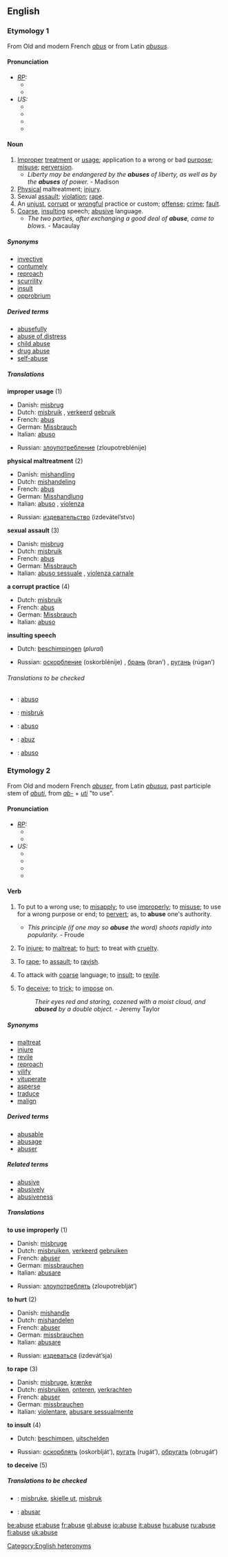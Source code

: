 ==English==

===Etymology 1===
From Old and modern French ''[[abus]]'' or from Latin ''[[abusus]]''.

====Pronunciation====
* ''[[RP]]:''
** {{IPA|/əˈbjuːs/}}
** {{SAMPA|/@"bju:s/}}
* ''US:''
** {{AHD|əbyo͞os'}}
** {{IPA|/əˈbjus/}}
** {{SAMPA|/@"bjus/}}
** {{audio|en-us-abuse-noun.ogg|Audio (US)}}

====Noun====
{{en-noun-reg}}
# [[improper|Improper]] [[treatment]] or [[usage]]; application to a wrong or bad [[purpose]]; [[misuse]]; [[perversion]].
#* ''Liberty may be endangered by the '''abuses''' of liberty, as well as by the '''abuses''' of power.'' - Madison
# [[physical|Physical]] maltreatment; [[injury]].
# Sexual [[assault]]; [[violation]]; [[rape]].
# An [[unjust]], [[corrupt]] or [[wrongful]] practice or custom; [[offense]]; [[crime]]; [[fault]].
# [[coarse|Coarse]], [[insulting]] speech; [[abusive]] language.
#* ''The two parties, after exchanging a good deal of '''abuse''', came to blows.'' - Macaulay

=====Synonyms=====
* [[invective]]
* [[contumely]]
* [[reproach]]
* [[scurrility]]
* [[insult]]
* [[opprobrium]]

=====Derived terms=====
* [[abusefully]]
* [[abuse of distress]]
* [[child abuse]]
* [[drug abuse]]
* [[self-abuse]]

=====Translations=====
'''improper usage''' (1)
{{top}}
*Danish: [[misbrug]] {{n}}
*Dutch: [[misbruik]] {{n}}, [[verkeerd]] [[gebruik]] {{n}}
*French: [[abus]] {{m}}
*German: [[Missbrauch]] {{m}}
*Italian: [[abuso]] {{m}}
{{mid}}
*Russian: [[злоупотребление]] (zloupotreblénije) {{n}}
{{bottom}}

'''physical maltreatment''' (2)
{{top}}
*Danish: [[mishandling]] {{c}}
*Dutch: [[mishandeling]] {{f}}
*French: [[abus]] {{m}}
*German: [[Misshandlung]] {{f}}
*Italian: [[abuso]] {{m}}, [[violenza]] {{f}}
{{mid}}
*Russian: [[издевательство]] (izdevátel’stvo) {{n}}
{{bottom}}

'''sexual assault''' (3)
{{top}}
*Danish: [[misbrug]] {{n}}
*Dutch: [[misbruik]] {{n}}
*French: [[abus]] {{m}}
*German: [[Missbrauch]] {{m}}
*Italian: [[abuso sessuale]] {{m}}, [[violenza carnale]] {{f}}
{{mid}}
{{bottom}}

'''a corrupt practice''' (4)
{{top}}
*Dutch: [[misbruik]] {{n}}
*French: [[abus]] {{m}}
*German: [[Missbrauch]] {{m}}
*Italian: [[abuso]] {{m}}
{{mid}}
{{bottom}}

'''insulting speech'''
{{top}}
*Dutch: [[beschimpingen]] {{f}} (''plural'')
{{mid}}
*Russian: [[оскорбление]] (oskorblénije) {{n}}, [[брань]] (bran’) {{f}}, [[ругань]] (rúgan’) {{f}}
{{bottom}}

======Translations to be checked======
{{checktrans}}
*{{ttbc|Interlingua}}: [[abuso#Interlingua|abuso]]
*{{ttbc|Norwegian}}: [[misbruk]] {{n}}
*{{ttbc|Portuguese}}: [[abuso#Portuguese|abuso]]
*{{ttbc|Romanian}}: [[abuz]] {{n}}
*{{ttbc|Spanish}}: [[abuso#Spanish|abuso]] {{m}}

===Etymology 2===
From Old and modern French ''[[abuser]]'', from Latin ''[[abusus]]'', past participle stem of ''[[abuti]]'', from ''[[ab-]]'' + ''[[uti]]'' "to use".

====Pronunciation====
* ''[[RP]]:''
** {{IPA|/əˈbjuːz/}}
** {{SAMPA|/@"bju:z</}}
* ''US:''
** {{AHD|əbyo͞oz'}}
** {{IPA|/əˈbjuz/}}
** {{SAMPA|/@"bjuz/}}
** {{audio|en-us-abuse-verb.ogg|Audio (US)}}

====Verb====
{{en-infl-reg-other-e|abus|e||}}
# {{transitive}} To put to a wrong use; to [[misapply]]; to use [[improperly]]; to [[misuse]]; to use for a wrong purpose or end; to [[pervert]]; as, to '''abuse''' one's authority.
#* ''This principle (if one may so '''abuse''' the word) shoots rapidly into popularity.'' - Froude
# {{transitive}} To [[injure]]; to [[maltreat]]; to [[hurt]]; to treat with [[cruelty]].
# {{transitive}} To [[rape]]; to [[assault]]; to [[ravish]].
# {{transitive}} To attack with [[coarse]] language; to [[insult]]; to [[revile]].
# {{transitive}} {{obsolete}} To [[deceive]]; to [[trick]]; to [[impose]] on.
#: ''Their eyes red and staring, cozened with a moist cloud, and '''abused''' by a double object.'' - Jeremy Taylor

=====Synonyms=====
*[[maltreat]]
*[[injure]]
*[[revile]]
*[[reproach]]
*[[vilify]]
*[[vituperate]]
*[[asperse]]
*[[traduce]]
*[[malign]]

=====Derived terms=====
* [[abusable]]
* [[abusage]]
* [[abuser]]

=====Related terms=====
* [[abusive]]
* [[abusively]]
* [[abusiveness]]

=====Translations=====
'''to use improperly''' (1)
{{top}}
*Danish: [[misbruge]]
*Dutch: [[misbruiken]], [[verkeerd]] [[gebruiken]]
*French: [[abuser]]
*German: [[missbrauchen]]
*Italian: [[abusare]] 
{{mid}}
*Russian: [[злоупотреблять]] (zloupotreblját’)
{{bottom}}

'''to hurt''' (2)
{{top}}
*Danish: [[mishandle]]
*Dutch: [[mishandelen]]
*French: [[abuser]]
*German: [[missbrauchen]]
*Italian: [[abusare]]
{{mid}}
*Russian: [[издеваться]] (izdevát’sja)
{{bottom}}

'''to rape''' (3)
{{top}}
*Danish: [[misbruge]], [[krænke]]
*Dutch: [[misbruiken]], [[onteren]], [[verkrachten]]
*French: [[abuser]]
*German: [[missbrauchen]]
*Italian: [[violentare]], [[abusare sessualmente]]
{{mid}}
{{bottom}}

'''to insult''' (4)
{{top}}
* Dutch: [[beschimpen]], [[uitschelden]]
{{mid}}
*Russian: [[оскорблять]] (oskorblját’), [[ругать]] (rugát’), [[обругать]] (obrugát’)
{{bottom}}

'''to deceive''' (5)
{{top}}
{{mid}}
{{bottom}}

=====Translations to be checked=====
{{checktrans}}
*{{ttbc|Norwegian}}: [[misbruke]], [[skjelle ut]], [[misbruk]]
*{{ttbc|Spanish}}: [[abusar]]



[[Category:English heteronyms]]

[[be:abuse]]
[[et:abuse]]
[[fr:abuse]]
[[gl:abuse]]
[[io:abuse]]
[[it:abuse]]
[[hu:abuse]]
[[ru:abuse]]
[[fi:abuse]]
[[uk:abuse]]